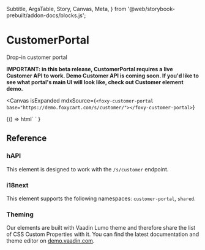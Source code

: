   Subtitle,
  ArgsTable,
  Story,
  Canvas,
  Meta,
} from '@web/storybook-prebuilt/addon-docs/blocks.js';

<Meta title="Other / CustomerPortal" />

# CustomerPortal

<Subtitle>Drop-in customer portal</Subtitle>

**IMPORTANT: in this beta release, CustomerPortal requires a live Customer API to work. Demo Customer API is coming soon. If you'd like to see what portal's main UI will look like, check out Customer element demo.**

<Canvas
  isExpanded
  mdxSource={`<foxy-customer-portal base="https://demo.foxycart.com/s/customer/"></foxy-customer-portal>`}
>
  <Story name="Playground">
    {() =>
      html`
        <foxy-customer-portal
          class="container mx-auto"
          base="https://serverless.foxycart.test:3000/s/customer/"
        >
        </foxy-customer-portal>
      `
    }
  </Story>
</Canvas>

## Reference

<ArgsTable of="foxy-customer-portal" />

### hAPI

This element is designed to work with the `/s/customer` endpoint.

### i18next

This element supports the following namespaces: `customer-portal`, `shared`.

### Theming

Our elements are built with Vaadin Lumo theme and therefore share the list of CSS Custom Properties with it. You can find the latest documentation and theme editor on [demo.vaadin.com](https://demo.vaadin.com/lumo-editor/).
